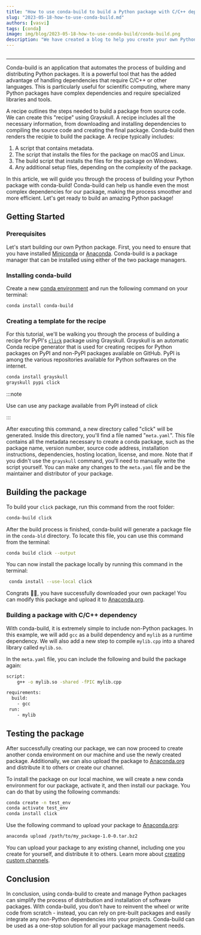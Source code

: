 ```yaml
---
title: "How to use conda-build to build a Python package with C/C++ dependencies"
slug: "2023-05-18-how-to-use-conda-build.md"
authors: [vasvi]
tags: [conda]
image: img/blog/2023-05-18-how-to-use-conda-build/conda-build.png
description: "We have created a blog to help you create your own Python package with Conda-build"
---
```


<Image img={condabuild} />

<hr />
Conda-build is an application that automates the process of building and distributing Python packages. It is a powerful tool that has the added advantage of handling dependencies that require C/C++ or other languages. This is particularly useful for scientific computing, where many Python packages have complex dependencies and require specialized libraries and tools.

A recipe outlines the steps needed to build a package from source code. We can create this "recipe" using Grayskull. A recipe includes all the necessary information, from downloading and installing dependencies to compiling the source code and creating the final package. Conda-build then renders the recipie to build the package. A recipe typically includes:

<ol>
<li>A script that contains metadata.</li>
<li>The script that installs the files for the package on macOS and Linux.</li>
<li>The build script that installs the files for the package on Windows.</li>
<li>Any additional setup files, depending on the complexity of the package.</li>
</ol>

In this article, we will guide you through the process of building your Python package with conda-build! Conda-build can help us handle even the most complex dependencies for our package, making the process smoother and more efficient. Let's get ready to build an amazing Python package!

## Getting Started 

### Prerequisites
Let's start building our own Python package. First, you need to ensure that you have installed <a href="https://docs.conda.io/en/latest/miniconda.html#">Miniconda</a> or <a href="https://docs.anaconda.com/anaconda/install/">Anaconda</a>. Conda-build is a package manager that can be installed using either of the two package managers.



### Installing conda-build
 Create a new [conda environment](https://docs.conda.io/projects/conda/en/latest/user-guide/concepts/environments.html) and run the following command on your terminal:
```bash
conda install conda-build
```

### Creating a template for the recipe
For this tutorial, we'll be walking you through the process of building a recipe for PyPI's [`click`](https://github.com/pallets/click) package using Grayskull. Grayskull is an automatic Conda recipe generator that is used for creating recipes for Python packages on PyPI and non-PyPI packages available on GitHub. PyPI is among the various repositories available for Python softwares on the internet.
```bash
conda install grayskull
grayskull pypi click
```
:::note

Use can use any package available from PyPI instead of click

:::

After executing this command, a new directory called "click" will be generated. Inside this directory, you'll find a file named "`meta.yaml`". This file contains all the metadata necessary to create a conda package, such as the package name, version number, source code address, installation instructions, dependencies, hosting location, license, and more. Note that if you didn't use the `grayskull` command, you'll need to manually write the script yourself. You can make any changes to the `meta.yaml` file and be the maintainer and distributor of your package.


## Building the package
To build your `click` package, run this command from the root folder:
```bash
conda-build click
```

After the build process is finished, conda-build will generate a package file in the `conda-bld` directory.
To locate this file, you can use this command from the terminal:
```bash 
conda build click --output
```
You can now install the package locally by running this command in the terminal:
```bash 
 conda install --use-local click
 ```
Congrats 🎊🎉, you have successfully downloaded your own package! You can modify this package and upload it to <a href="https://anaconda.org/">Anaconda.org</a>.

### Building a package with C/C++ dependency
With conda-build, it is extremely simple to include non-Python packages. In this example, we will add `gcc` as a build dependency and `mylib` as a runtime dependency. We will also add a new step to compile `mylib.cpp` into a shared library called `mylib.so`.

In the `meta.yaml` file, you can include the following and build the package again:
```bash
script: 
    g++ -o mylib.so -shared -fPIC mylib.cpp

requirements:
  build:
    - gcc  
 run:
    - mylib 
 ```   


## Testing the package
After successfully creating our package, we can now proceed to create another conda environment on our machine and use the newly created package. Additionally, we can also upload the package to <a href="https://anaconda.org/">Anaconda.org</a> and distribute it to others or create our channel.

To install the package on our local machine, we will create a new conda environment for our package, activate it, and then install our package. You can do that by using the following commands:

```bash
conda create -n test_env
conda activate test_env
conda install click
```

Use the following command to upload your package to <a href="https://anaconda.org/">Anaconda.org</a>:
```bash
anaconda upload /path/to/my_package-1.0-0.tar.bz2
```
You can upload your package to any existing channel, including one you create for yourself, and distribute it to others. Learn more about <a href="https://docs.conda.io/projects/conda/en/latest/user-guide/tasks/create-custom-channels.html">creating custom channels</a>.

## Conclusion
In conclusion, using conda-build to create and manage Python packages can simplify the process of distribution and installation of software packages. With conda-build, you don't have to reinvent the wheel or write code from scratch - instead, you can rely on pre-built packages and easily integrate any non-Python dependencies into your projects. Conda-build can be used as a one-stop solution for all your package management needs. 
